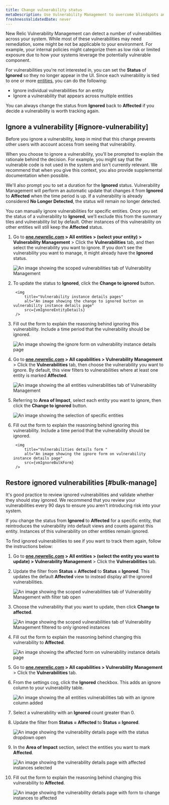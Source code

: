 ```yaml
---
title: Change vulnerability status
metaDescription: Use Vulnerability Management to overcome blindspots and assign remediation to developers as a security team.
freshnessValidatedDate: never
---
```
















New Relic Vulnerability Management can detect a number of vulnerabilities across your system. While most of these vulnerabilities may need remediation, some might be not be applicable to your environment. For example, your internal policies might categorize them as low risk or limited exposure due to how your systems leverage the potentially vulnerable component.

For vulnerabilities you're not interested in, you can set the **Status** of **Ignored** so they no longer appear in the UI. Since each vulnerability is tied to one or more [entities](/docs/new-relic-solutions/new-relic-one/core-concepts/what-entity-new-relic/#what-is-entity), you can do the following:

* Ignore individual vulnerabilities for an entity  
* Ignore a vulnerability that appears across multiple entities

You can always change the status from **Ignored** back to **Affected** if you decide a vulnerability is worth tracking again.

## Ignore a vulnerability [#ignore-vulnerability]

<Callout variant="tip">
Before you ignore a vulnerability, keep in mind that this change prevents other users with account access from seeing that vulnerability.
</Callout>

When you choose to ignore a vulnerability, you'll be prompted to explain the rationale behind the decision. For example, you might say that the vulnerable code is not used in the system and isn't currently relevant. We recommend that when you give this context, you also provide supplemental documentation when possible. 

We'll also prompt you to set a duration for the **Ignored** status. Vulnerability Management will perform an automatic update that changes it from **Ignored** to **Affected** when the time period is up. If a vulnerability is already considered **No Longer Detected**, the status will remain no longer detected.

<CollapserGroup>
    <Collapser
        id="ignore-entity"
        title="Ignore a vulnerability for a specific entity"
    >

You can manually ignore vulnerabilities for specific entities. Once you set the status of a vulnerability to **Ignored**, we’ll exclude this from the summary tiles and vulnerability list by default. Other instances of this vulnerability on other entities will still keep the **Affected** status.

1. Go to **[one.newrelic.com](https://one.newrelic.com/) > All entities > (select your entity) > Vulnerability Management** > Click the **Vulnerabilities** tab, and then select the vulnerability you want to ignore. If you don't see the vulnerability you want to manage, it might already have the **Ignored** status. 

    <img
    title="Vulnerabilities tab scoped to a specific entity"
    alt="An image showing the scoped vulnerabilities tab of Vulnerability Management"
    src={vmIgnoreEntityVulnList}
    />

1. To update the status to **Ignored**, click the **Change to ignored** button. 

        <img
            title="Vulnerability instance details pages"
            alt="An image showing the change to ignored button on vulnerability instance details page"
            src={vmIgnoreEntityDetails}
        />

1. Fill out the form to explain the reasoning behind ignoring this vulnerability. Include a time period that the vulnerability should be ignored.

    <img
        title="Vulnerability instance details form"
        alt="An image showing the ignore form on vulnerability instance details page"
        src={vmIgnoreEntityForm}
    />

    </Collapser>
    <Collapser
        id="bulk-ignore"
        title="Ignore a vulnerability across multiple entities"
    >

1. Go to **[one.newrelic.com](https://one.newrelic.com/) > All capabilities > Vulnerability Management** > Click the **Vulnerabilities** tab, then choose the vulnerability you want to ignore. By default, this view filters to vulnerabilities where at least one entity is marked **Affected**.

    <img
        title="Vulnerabilities tab for all entities"
        alt="An image showing the all entities vulnerabilities tab of Vulnerability Management"
        src={vmIgnoreBulkVulnList}
    />

1. Referring to **Area of Impact**, select each entity you want to ignore, then click the **Change to ignored** button.
    
    <img
        title="Vulnerabilities details"
        alt="An image showing the selection of specific entities"
        src={vmIgnoreBulkDetails}
    />

1. Fill out the form to explain the reasoning behind ignoring this vulnerability. Include a time period that the vulnerability should be ignored.

        <img
            title="Vulnerabilities details form "
            alt="An image showing the ignore form on vulnerability instance details page"
            src={vmIgnoreBulkForm}
        />
    </Collapser>
</CollapserGroup>

## Restore ignored vulnerabilities [#bulk-manage]

It's good practice to review ignored vulnerabilities and validate whether they should stay ignored. We recommend that you review your vulnerabilities every 90 days to ensure you aren't introducing risk into your system.

If you change the status from **Ignored** to **Affected** for a specific entity, that reintroduces the vulnerability into default views and counts against this entity. Instances of this vulnerability on other entities remain ignored.

To find ignored vulnerabilities to see if you want to track them again, follow the instructions below:

<CollapserGroup>
    <Collapser
        id="remove-ignored"
        title="Remove ignored status for a specific entity"
    >

1. Go to **[one.newrelic.com](https://one.newrelic.com/) > All entities > (select the entity you want to update) > Vulnerability Management** > Click the **Vulnerabilities** tab.
1. Update the filter from **Status = Affected** to **Status = Ignored**. This updates the default **Affected** view to instead display all the ignored vulnerabilities. 

    <img
    title="Vulnerabilities tab scoped to a specific entity"
    alt="An image showing the scoped vulnerabilities tab of Vulnerability Management with filter tab open"
    src={vmAffectedEntityVulnList}
    />

1. Choose the vulnerability that you want to update, then click **Change to affected**.

    <img
        title="Vulnerabilities tab scoped to a specific entity and only ignored instances"
        alt="An image showing the scoped vulnerabilities tab of Vulnerability Management filtered to only ignored instances"
        src={vmAffectedEntityDetails}
    />

1. Fill out the form to explain the reasoning behind changing this vulnerability to **Affected**.
        
    <img
        title="Vulnerability instance details form"
        alt="An image showing the affected form on vulnerability instance details page"
        src={vmAffectedEntityForm}
    />

    </Collapser>
    <Collapser
        id="bulk-change-status"
        title="Remove ignored status across multiple entities"
    >

1. Go to **[one.newrelic.com](https://one.newrelic.com/) > All capabilities > Vulnerability Management** > Click the **Vulnerabilities** tab.
1. From the settings cog, click the **Ignored** checkbox. This adds an ignore column to your vulnerability table.

    <img
        title="Vulnerabilities tab with ignored column added"
        alt="An image showing the all entities vulnerabilities tab with an ignore column added"
        src={vmAffectedBulkVulnList}
    />

1. Select a vulnerability with an **Ignored** count greater than 0. 
1. Update the filter from **Status = Affected** to **Status = Ignored**. 

    <img
        title="Vulnerabilities details"
        alt="An image showing the vulnerability details page with the status dropdown open"
        src={vmAffectedBulkDetails}
    />

1. In the **Area of Impact** section, select the entities you want to mark **Affected**.

    <img
        title="Vulnerabilities details with instances selected"
        alt="An image showing the vulnerability details page with affected instances selected"
        src={vmAffectedBulkSelection}
    />

1. Fill out the form to explain the reasoning behind changing this vulnerability to **Affected**.

    <img
        title="Vulnerabilities details with form open"
        alt="An image showing the vulnerability details page with form to change instances to affected"
        src={vmAffectedBulkForm}
    />

    </Collapser>
</CollapserGroup>


